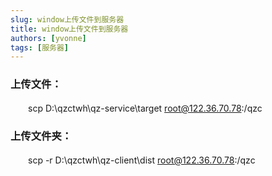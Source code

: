 ```yaml
---
slug: window上传文件到服务器
title: window上传文件到服务器
authors: [yvonne]
tags: [服务器]
---
```

<!--truncate-->


### 上传文件：

　　scp D:\qzctwh\qz-service\target root@122.36.70.78:/qzc

### 上传文件夹：

　　scp -r D:\qzctwh\qz-client\dist root@122.36.70.78:/qzc
